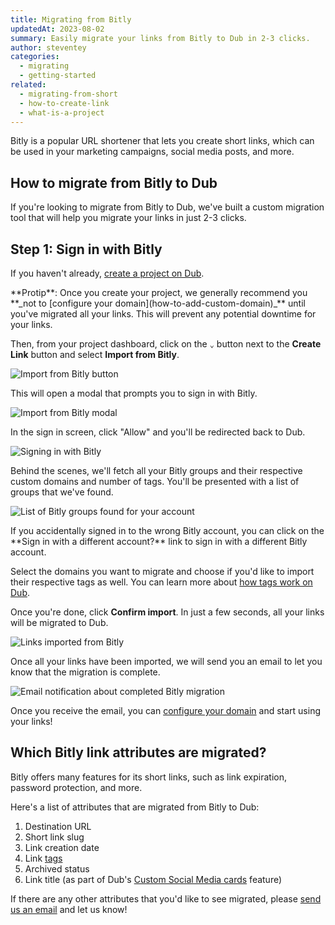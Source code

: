 ```yaml
---
title: Migrating from Bitly
updatedAt: 2023-08-02
summary: Easily migrate your links from Bitly to Dub in 2-3 clicks.
author: steventey
categories:
  - migrating
  - getting-started
related:
  - migrating-from-short
  - how-to-create-link
  - what-is-a-project
---
```


Bitly is a popular URL shortener that lets you create short links, which can be used in your marketing campaigns, social media posts, and more.

## How to migrate from Bitly to Dub

If you're looking to migrate from Bitly to Dub, we've built a custom migration tool that will help you migrate your links in just 2-3 clicks.

## Step 1: Sign in with Bitly

If you haven't already, [create a project on Dub](what-is-a-project#how-to-create-a-project).

<Note variant="info">
  **Protip**: Once you create your project, we generally recommend you **_not to
  [configure your domain](how-to-add-custom-domain)_** until you've migrated all
  your links. This will prevent any potential downtime for your links.
</Note>

Then, from your project dashboard, click on the `⌄` button next to the **Create Link** button and select **Import from Bitly**.

<Image
  alt="Import from Bitly button"
  src="https://d2vwwcvoksz7ty.cloudfront.net/help/import-from-bitly-button.png"
  width={915}
  height={550}
/>

This will open a modal that prompts you to sign in with Bitly.

<Image
  alt="Import from Bitly modal"
  src="https://d2vwwcvoksz7ty.cloudfront.net/help/import-from-bitly-modal.png"
  width={1017}
  height={676}
/>

In the sign in screen, click "Allow" and you'll be redirected back to Dub.

<Image
  alt="Signing in with Bitly"
  src="https://d2vwwcvoksz7ty.cloudfront.net/help/sign-in-with-bitly.png"
  width={929}
  height={509}
/>

Behind the scenes, we'll fetch all your Bitly groups and their respective custom domains and number of tags. You'll be presented with a list of groups that we've found.

<Image
  alt="List of Bitly groups found for your account"
  src="https://d2vwwcvoksz7ty.cloudfront.net/help/imported-bitly-groups.png"
  width={1087}
  height={718}
/>

<Note variant="info">
  If you accidentally signed in to the wrong Bitly account, you can click on the
  **Sign in with a different account?** link to sign in with a different Bitly
  account.
</Note>

Select the domains you want to migrate and choose if you'd like to import their respective tags as well. You can learn more about [how tags work on Dub](how-to-use-tags).

Once you're done, click **Confirm import**. In just a few seconds, all your links will be migrated to Dub.

<Image
  alt="Links imported from Bitly"
  src="https://d2vwwcvoksz7ty.cloudfront.net/help/imported-bitly-links.png"
  width={1546}
  height={1063}
/>

Once all your links have been imported, we will send you an email to let you know that the migration is complete.

<Image
  alt="Email notification about completed Bitly migration"
  src="https://d2vwwcvoksz7ty.cloudfront.net/help/imported-bitly-email.png"
  width={1126}
  height={708}
/>

Once you receive the email, you can [configure your domain](how-to-add-custom-domain#step-2-configure-your-domain) and start using your links!

## Which Bitly link attributes are migrated?

Bitly offers many features for its short links, such as link expiration, password protection, and more.

Here's a list of attributes that are migrated from Bitly to Dub:

1. Destination URL
2. Short link slug
3. Link creation date
4. Link [tags](how-to-use-tags)
5. Archived status
6. Link title (as part of Dub's [Custom Social Media cards](how-to-create-link#custom-social-media-cards) feature)

If there are any other attributes that you'd like to see migrated, please [send us an email](mailto:support@dub.sh?subject=Bitly%20migration%20feedback) and let us know!
